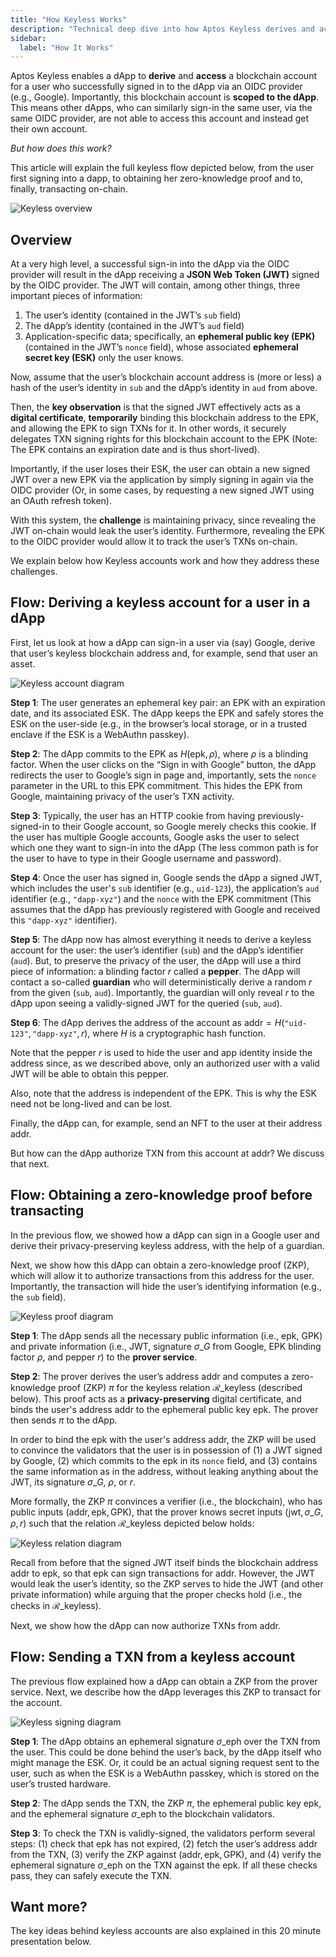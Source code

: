 ```yaml
---
title: "How Keyless Works"
description: "Technical deep dive into how Aptos Keyless derives and accesses blockchain accounts using OIDC provider authentication."
sidebar:
  label: "How It Works"
---
```



Aptos Keyless enables a dApp to **derive** and **access** a blockchain account for a user who successfully signed in to the dApp via an OIDC provider (e.g., Google). Importantly, this blockchain account is **scoped to the dApp**. This means other dApps, who can similarly sign-in the same user, via the same OIDC provider, are not able to access this account and instead get their own account.

_But how does this work?_

This article will explain the full keyless flow depicted below, from the user first signing into a dapp, to obtaining her zero-knowledge proof and to, finally, transacting on-chain.

![Keyless overview](~/images/aptos-keyless/keyless-overview.png "Keyless overview")

## Overview

At a very high level, a successful sign-in into the dApp via the OIDC provider will result in the dApp receiving a **JSON Web Token (JWT)** signed by the OIDC provider. The JWT will contain, among other things, three important pieces of information:

1. The user’s identity (contained in the JWT’s `sub` field)
2. The dApp’s identity (contained in the JWT’s `aud` field)
3. Application-specific data; specifically, an **ephemeral public key (EPK)** (contained in the JWT’s `nonce` field), whose associated **ephemeral secret key (ESK)** only the user knows.

Now, assume that the user’s blockchain account address is (more or less) a hash of the user’s identity in `sub` and the dApp’s identity in `aud` from above.

Then, the **key observation** is that the signed JWT effectively acts as a **digital certificate**, **temporarily** binding this blockchain address to the EPK, and allowing the EPK to sign TXNs for it. In other words, it securely delegates TXN signing rights for this blockchain account to the EPK (Note: The EPK contains an expiration date and is thus short-lived).

Importantly, if the user loses their ESK, the user can obtain a new signed JWT over a new EPK via the application by simply signing in again via the OIDC provider (Or, in some cases, by requesting a new signed JWT using an OAuth refresh token).

With this system, the **challenge** is maintaining privacy, since revealing the JWT on-chain would leak the user’s identity. Furthermore, revealing the EPK to the OIDC provider would allow it to track the user’s TXNs on-chain.

We explain below how Keyless accounts work and how they address these challenges.

## Flow: Deriving a keyless account for a user in a dApp

First, let us look at how a dApp can sign-in a user via (say) Google, derive that user’s keyless blockchain address and, for example, send that user an asset.

![Keyless account diagram](~/images/aptos-keyless/keyless-account.png "Keyless account diagram")

**Step 1**: The user generates an ephemeral key pair: an EPK with an expiration date, and its associated ESK. The dApp keeps the EPK and safely stores the ESK on the user-side (e.g., in the browser’s local storage, or in a trusted enclave if the ESK is a WebAuthn passkey).

**Step 2**: The dApp commits to the EPK as $H(\mathsf{epk}, \rho)$, where $\rho$ is a blinding factor. When the user clicks on the “Sign in with Google” button, the dApp redirects the user to Google’s sign in page and, importantly, sets the `nonce` parameter in the URL to this EPK commitment. This hides the EPK from Google, maintaining privacy of the user’s TXN activity.

**Step 3**: Typically, the user has an HTTP cookie from having previously-signed-in to their Google account, so Google merely checks this cookie. If the user has multiple Google accounts, Google asks the user to select which one they want to sign-in into the dApp (The less common path is for the user to have to type in their Google username and password).

**Step 4**: Once the user has signed in, Google sends the dApp a signed JWT, which includes the user's `sub` identifier (e.g., `uid-123`), the application’s `aud` identifier (e.g., `"dapp-xyz"`) and the `nonce` with the EPK commitment (This assumes that the dApp has previously registered with Google and received this `"dapp-xyz"` identifier).

**Step 5**: The dApp now has almost everything it needs to derive a keyless account for the user: the user’s identifier (`sub`) and the dApp’s identifier (`aud`). But, to preserve the privacy of the user, the dApp will use a third piece of information: a blinding factor $r$ called a **pepper**. The dApp will contact a so-called **guardian** who will deterministically derive a random $r$ from the given (`sub`, `aud`). Importantly, the guardian will only reveal $r$ to the dApp upon seeing a validly-signed JWT for the queried (`sub`, `aud`).

**Step 6**: The dApp derives the address of the account as $\mathsf{addr} = H(\texttt{"uid-123"}, \texttt{"dapp-xyz"}, r)$, where $H$ is a cryptographic hash function.

Note that the pepper $r$ is used to hide the user and app identity inside the address since, as we described above, only an authorized user with a valid JWT will be able to obtain this pepper.

Also, note that the address is independent of the EPK. This is why the ESK need not be long-lived and can be lost.

Finally, the dApp can, for example, send an NFT to the user at their address $\mathsf{addr}$.

But how can the dApp authorize TXN from this account at $\mathsf{addr}$? We discuss that next.

## Flow: Obtaining a zero-knowledge proof before transacting

In the previous flow, we showed how a dApp can sign in a Google user and derive their privacy-preserving keyless address, with the help of a guardian.

Next, we show how this dApp can obtain a zero-knowledge proof (ZKP), which will allow it to authorize transactions from this address for the user. Importantly, the transaction will hide the user’s identifying information (e.g., the `sub` field).

![Keyless proof diagram](~/images/aptos-keyless/keyless-proof.png "Keyless proof diagram")

**Step 1**: The dApp sends all the necessary public information (i.e., $\mathsf{epk}$, $\mathsf{GPK}$) and private information (i.e., JWT, signature $\sigma\_G$ from Google, EPK blinding factor $\rho$, and pepper $r$) to the **prover service**.

**Step 2**: The prover derives the user’s address $\mathsf{addr}$ and computes a zero-knowledge proof (ZKP) $\pi$ for the keyless relation $\mathcal{R}\_\mathsf{keyless}$ (described below). This proof acts as a **privacy-preserving** digital certificate, and binds the user's address $\mathsf{addr}$ to the ephemeral public key $\mathsf{epk}$. The prover then sends $\pi$ to the dApp.

In order to bind the $\mathsf{epk}$ with the user's address $\mathsf{addr}$, the ZKP will be used to convince the validators that the user is in possession of (1) a JWT signed by Google, (2) which commits to the $\mathsf{epk}$ in its `nonce` field, and (3) contains the same information as in the address, without leaking anything about the JWT, its signature $\sigma\_G$, $\rho$, or $r$.

More formally, the ZKP $\pi$ convinces a verifier (i.e., the blockchain), who has public inputs $(\mathsf{addr}, \mathsf{epk}, \mathsf{GPK})$, that the prover knows secret inputs $(\mathsf{jwt}, \sigma\_G, \rho, r)$ such that the relation $\mathcal{R}\_\mathsf{keyless}$ depicted below holds:

![Keyless relation diagram](~/images/aptos-keyless/keyless_relation.png "Keyless relation diagram")

Recall from before that the signed JWT itself binds the blockchain address $\mathsf{addr}$ to $\mathsf{epk}$, so that $\mathsf{epk}$ can sign transactions for $\mathsf{addr}$. However, the JWT would leak the user’s identity, so the ZKP serves to hide the JWT (and other private information) while arguing that the proper checks hold (i.e., the checks in $\mathcal{R}\_\mathsf{keyless}$).

Next, we show how the dApp can now authorize TXNs from $\mathsf{addr}$.

## Flow: Sending a TXN from a keyless account

The previous flow explained how a dApp can obtain a ZKP from the prover service. Next, we describe how the dApp leverages this ZKP to transact for the account.

![Keyless signing diagram](~/images/aptos-keyless/keyless-signing.png "Keyless signing diagram")

**Step 1**: The dApp obtains an ephemeral signature $\sigma\_\mathsf{eph}$ over the TXN from the user. This could be done behind the user’s back, by the dApp itself who might manage the ESK. Or, it could be an actual signing request sent to the user, such as when the ESK is a WebAuthn passkey, which is stored on the user’s trusted hardware.

**Step 2**: The dApp sends the TXN, the ZKP $\pi$, the ephemeral public key $\mathsf{epk}$, and the ephemeral signature $\sigma\_\mathsf{eph}$ to the blockchain validators.

**Step 3**: To check the TXN is validly-signed, the validators perform several steps: (1) check that $\mathsf{epk}$ has not expired, (2) fetch the user’s address $\mathsf{addr}$ from the TXN, (3) verify the ZKP against $(\mathsf{addr}, \mathsf{epk}, \mathsf{GPK})$, and (4) verify the ephemeral signature $\sigma\_\mathsf{eph}$ on the TXN against the $\mathsf{epk}$. If all these checks pass, they can safely execute the TXN.

## Want more?

The key ideas behind keyless accounts are also explained in this 20 minute presentation below.<br />

<YouTube title="Keyless Presentation" id="sKqeGR4BoI0" />
